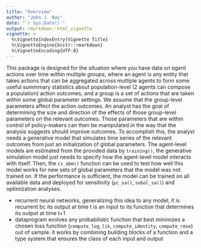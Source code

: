 ```yaml
---
title: "Overview"
author: "John J. Nay"
date: "`r Sys.Date()`"
output: rmarkdown::html_vignette
vignette: >
  %\VignetteIndexEntry{Vignette Title}
  %\VignetteEngine{knitr::rmarkdown}
  %\VignetteEncoding{UTF-8}
---
```


This package is designed for the situation where you have data on *agent* actions over time within multiple *groups*, where an agent is any entity that takes actions that can be aggregated across multiple agents to form some useful summmary statistics about population-level (2 agents can compose a population) action outcomes, and a group is a set of actions that are taken within some global parameter settings. We assume that the group-level parameters affect the action outcomes. An analyst has the goal of determining the size and direction of the effects of those group-level parameters on the relevant outcomes. Those parameters that are within control of policy-makers can then be manipulated in the way that the analysis suggests should improve outcomes. To accomplish this, the analyst needs a generative model that simulates time series of the relevant outcomes from just an initialization of global parameters. The agent-level models are estimated from the provided data by `training()`, the generative simulation model just needs to specify how the agent-level model interacts with itself. Then, the `cv_abm()` function can be used to test how well this model works for new sets of global parameters that the model was not trained on. If the performance is sufficient, the model can be trained on all available data and deployed for sensitivity (`pc_sa()`, `sobol_sa()`) and optimization analyses.

* recurrent neural networks, generalizing this idea to any model, it is recurrent bc its output at time t is an input to its function that determines its output at time t+1 
* dataprogram evolves any probabilistic function that best minimizes a chosen loss function (`compute_log_lik `, `compute_identity`, `compute_rmse`) out of sample. it works by combining building blocks of a function and a type system that ensures the class of each input and output


